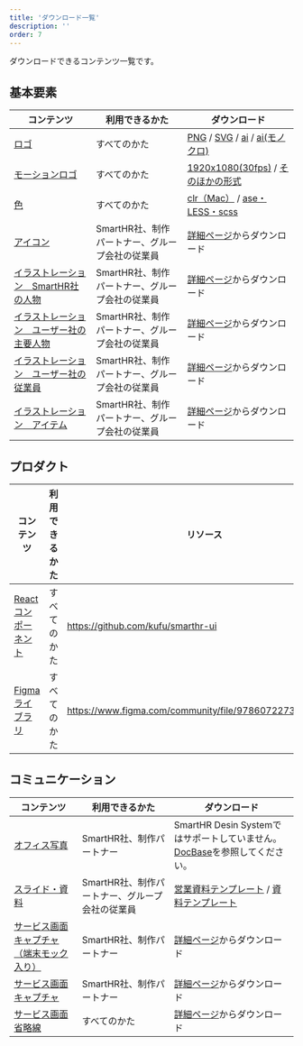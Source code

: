 ```yaml
---
title: 'ダウンロード一覧'
description: ''
order: 7
---
```


ダウンロードできるコンテンツ一覧です。

## 基本要素

| コンテンツ | 利用できるかた | ダウンロード |
| --- | --- | --- |
| [ロゴ](../basics/logos/) | すべてのかた | [PNG](/SmartHR_Logo_png.zip) / [SVG](/SmartHR_Logo_svg.zip) / [ai](/SmartHR_Logo_ai.zip) / [ai(モノクロ)](/SmartHR_Logo_monochrome.zip)  | 
| [モーションロゴ](../basics/logos/motion/) | すべてのかた | [1920x1080(30fps)](/SmartHR_MotionLogo_1920x1080_30fps.zip) / [そのほかの形式](../basics/logos/motion/#h2-1) | 
| [色](../basics/colors/) | すべてのかた | [clr（Mac）](/SmartHRColor_mac.zip) / [ase・LESS・scss](/SmartHRColor_ase_less_scss.zip) | 
| [アイコン](../basics/icons/) | SmartHR社、制作パートナー、グループ会社の従業員 | [詳細ページ](../basics/icons/)からダウンロード | 
| [イラストレーション　SmartHR社の人物](../basics/illustration/smarthr-co/) | SmartHR社、制作パートナー、グループ会社の従業員 | [詳細ページ](../basics/illustration/smarthr-co/)からダウンロード |
| [イラストレーション　ユーザー社の主要人物](../basics/illustration/user-co-main/) | SmartHR社、制作パートナー、グループ会社の従業員 | [詳細ページ](../basics/illustration/user-co-main/)からダウンロード |
| [イラストレーション　ユーザー社の従業員](../basics/illustration/user-co-other/) | SmartHR社、制作パートナー、グループ会社の従業員 | [詳細ページ](../basics/illustration/user-co-other/)からダウンロード |
| [イラストレーション　アイテム](../basics/illustration/item/) | SmartHR社、制作パートナー、グループ会社の従業員 | [詳細ページ](../basics/illustration/item/)からダウンロード |

## プロダクト

| コンテンツ | 利用できるかた | リソース |
| --- | --- | --- |
| [Reactコンポーネント](/products/resource/#h2-0) | すべてのかた | https://github.com/kufu/smarthr-ui | 
| [Figmaライブラリ](/products/resource/#h2-1) | すべてのかた |https://www.figma.com/community/file/978607227374353992 | 


## コミュニケーション

| コンテンツ | 利用できるかた | ダウンロード |
| --- | --- | --- |
| [オフィス写真](../communication/photography/photography-office/) | SmartHR社、制作パートナー | SmartHR Desin Systemではサポートしていません。[DocBase](https://smarthr-inc.docbase.io/posts/1305108#%E3%82%AA%E3%83%95%E3%82%A3%E3%82%B9%E5%86%99%E7%9C%9F%E3%82%92%E4%BD%BF%E3%81%84%E3%81%9F%E3%81%84%E3%81%A8%E3%81%8D%E3%81%AF)を参照してください。 | 
| [スライド・資料](../communication/slides/#h2-2) | SmartHR社、制作パートナー、グループ会社の従業員 | [営業資料テンプレート](https://drive.google.com/file/d/17raWuzfuL5uDfJCnrRkE3SMME6MH-b1f/view) / [資料テンプレート](https://drive.google.com/drive/u/0/folders/1Ljdknsmx0pCtFxvq3jEjXhGG5Z0MYVGL) | 
| [サービス画面キャプチャ（端末モック入り）](../communication/capture/service-capture-in-mock/) | SmartHR社、制作パートナー | [詳細ページ](../communication/capture/service-capture-in-mock/)からダウンロード |
| [サービス画面キャプチャ](../communication/capture/service-capture/) | SmartHR社、制作パートナー | [詳細ページ](../communication/capture/service-capture/)からダウンロード |
| [サービス画面 省略線](../communication/capture/kit/#h3-3) | すべてのかた | [詳細ページ](../communication/capture/kit/#h3-3)からダウンロード |
